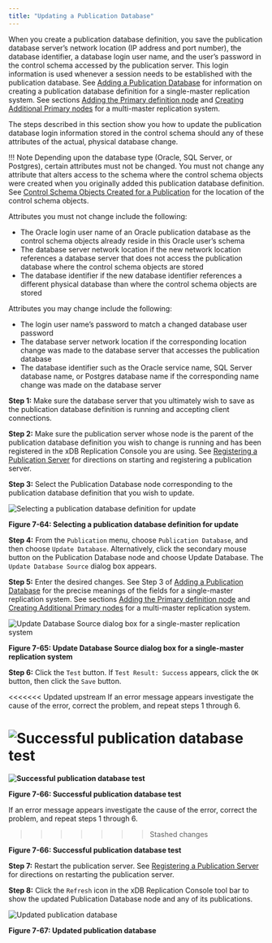 ```yaml
---
title: "Updating a Publication Database"
---
```


<div id="updating_pub_database" class="registered_link"></div>

When you create a publication database definition, you save the publication database server’s network location (IP address and port number), the database identifier, a database login user name, and the user’s password in the control schema accessed by the publication server. This login information is used whenever a session needs to be established with the publication database. See [Adding a Publication Database](../../05_smr_operation/02_creating_publication/02_adding_pub_database/#adding_pub_database) for information on creating a publication database definition for a single-master replication system. See sections [Adding the Primary definition node](../../06_mmr_operation/02_creating_publication_mmr/#adding_pdn) and [Creating Additional Primary nodes](../../06_mmr_operation/03_creating_primary_nodes/#creating_primary_nodes) for a multi-master replication system.

The steps described in this section show you how to update the publication database login information stored in the control schema should any of these attributes of the actual, physical database change.

!!! Note
    Depending upon the database type (Oracle, SQL Server, or Postgres), certain attributes must not be changed. You must not change any attribute that alters access to the schema where the control schema objects were created when you originally added this publication database definition. See [Control Schema Objects Created for a Publication](../../05_smr_operation/02_creating_publication/04_control_schema_objects_created_for_publication/#control_schema_objects_created_for_publication) for the location of the control schema objects.

Attributes you must not change include the following:

-   The Oracle login user name of an Oracle publication database as the control schema objects already reside in this Oracle user’s schema
-   The database server network location if the new network location references a database server that does not access the publication database where the control schema objects are stored
-   The database identifier if the new database identifier references a different physical database than where the control schema objects are stored

Attributes you may change include the following:

-   The login user name’s password to match a changed database user password
-   The database server network location if the corresponding location change was made to the database server that accesses the publication database
-   The database identifier such as the Oracle service name, SQL Server database name, or Postgres database name if the corresponding name change was made on the database server

**Step 1:** Make sure the database server that you ultimately wish to save as the publication database definition is running and accepting client connections.

**Step 2:** Make sure the publication server whose node is the parent of the publication database definition you wish to change is running and has been registered in the xDB Replication Console you are using. See [Registering a Publication Server](../../05_smr_operation/02_creating_publication/01_registering_publication_server/#registering_publication_server) for directions on starting and registering a publication server.

**Step 3:** Select the Publication Database node corresponding to the publication database definition that you wish to update.

![Selecting a publication database definition for update](../../images/image242.png)

**Figure 7-64: Selecting a publication database definition for update**

**Step 4:** From the `Publication` menu, choose `Publication Database`, and then choose `Update Database`. Alternatively, click the secondary mouse button on the Publication Database node and choose Update Database. The `Update Database Source` dialog box appears.

**Step 5:** Enter the desired changes. See Step 3 of [Adding a Publication Database](../../05_smr_operation/02_creating_publication/02_adding_pub_database/#adding_pub_database) for the precise meanings of the fields for a single-master replication system. See sections [Adding the Primary definition node](../../06_mmr_operation/02_creating_publication_mmr/#adding_pdn) and [Creating Additional Primary nodes](../../06_mmr_operation/03_creating_primary_nodes/#creating_primary_nodes) for a multi-master replication system.

![Update Database Source dialog box for a single-master replication system](../../images/image243.png)

**Figure 7-65: Update Database Source dialog box for a single-master replication system**

**Step 6:** Click the `Test` button. If `Test Result: Success` appears, click the `OK` button, then click the `Save` button.

<<<<<<< Updated upstream
If an error message appears investigate the cause of the error, correct the problem, and repeat steps 1 through 6.

![Successful publication database test](../../images/image244.png)
=======
**![Successful publication database test](../../images/image244.png)**

**Figure 7-66: Successful publication database test**

If an error message appears investigate the cause of the error, correct the problem, and repeat steps 1 through 6.

>>>>>>> Stashed changes

**Figure 7-66: Successful publication database test**

**Step 7:** Restart the publication server. See [Registering a Publication Server](../../05_smr_operation/02_creating_publication/01_registering_publication_server/#registering_publication_server) for directions on restarting the publication server.

**Step 8:** Click the `Refresh` icon in the xDB Replication Console tool bar to show the updated Publication Database node and any of its publications.

![Updated publication database](../../images/image245.png)

**Figure 7-67: Updated publication database**
